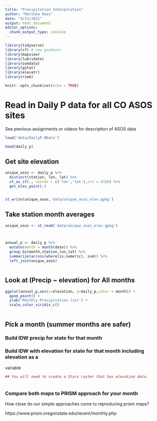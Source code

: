 ```yaml
---
title: "Precipitation Interpolation"
author: "Matthew Ross"
date: "4/13/2022"
output: html_document
editor_options: 
  chunk_output_type: console
---
```


```r

library(tidyverse)
library(sf) # new goodness
library(mapview)
library(lubridate)
library(osmdata)
library(gstat)
library(elevatr)
library(riem)

knitr::opts_chunk$set(echo = TRUE)
```



# Read in Daily P data for all CO ASOS sites

See previous assignments or videos for description of ASOS data

```r

load('data/DailyP.RData')

head(daily_p)
```


## Get site elevation

```r
unique_asos <- daily_p %>%
  distinct(station, lon, lat) %>%
  st_as_sf(., coords = c('lon','lat'),crs = 4326) %>%
  get_elev_point(.)


st_write(unique_asos,'data/unique_asos_elev.gpkg')
```


## Take station month averages


```r

unique_asos <- st_read('data/unique_asos_elev.gpkg')



annual_p <- daily_p %>%
  mutate(month = month(date)) %>%
  group_by(month,station,lon,lat) %>%
  summarize(across(where(is.numeric), sum)) %>%
  left_join(unique_asos)



```



## Look at  (Precip ~ elevation) for All months




```r

ggplot(annual_p,aes(x=elevation, y=daily_p,color = month)) + 
  geom_point() + 
  ylab('Monthly Precipitation (in)') + 
  scale_color_viridis_c()



```



## Pick a month (summer months are safer)

### Build IDW precip for state for that month



### Build IDW with elevation for state for that month including elevation as a 
variable

```r
## You will need to create a Stars raster that has elevation data. 



```


### Compare both maps to PRISM approach for your month


How close do our simple approaches come to reproducing prism maps? 


https://www.prism.oregonstate.edu/recent/monthly.php
